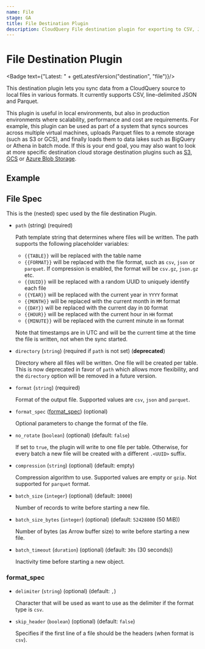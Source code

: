 ```yaml
---
name: File
stage: GA
title: File Destination Plugin
description: CloudQuery File destination plugin for exporting to CSV, JSON and Parquet
---
```

# File Destination Plugin


<Badge text={"Latest: " + getLatestVersion("destination", "file")}/>

This destination plugin lets you sync data from a CloudQuery source to local files in various formats. It currently supports CSV, line-delimited JSON and Parquet.

This plugin is useful in local environments, but also in production environments where scalability, performance and cost are requirements. For example, this plugin can be used as part of a system that syncs sources across multiple virtual machines, uploads Parquet files to a remote storage (such as S3 or GCS), and finally loads them to data lakes such as BigQuery or Athena in batch mode. If this is your end goal, you may also want to look at more specific destination cloud storage destination plugins such as [S3](/docs/plugins/destinations/s3/overview), [GCS](/docs/plugins/destinations/gcs/overview) or [Azure Blob Storage](/docs/plugins/destinations/azblob/overview).

## Example

<Configuration />

## File Spec

This is the (nested) spec used by the file destination Plugin.

- `path` (string) (required)

  Path template string that determines where files will be written. The path supports the following placeholder variables:

  - `{{TABLE}}` will be replaced with the table name
  - `{{FORMAT}}` will be replaced with the file format, such as `csv`, `json` or `parquet`. If compression is enabled, the format will be `csv.gz`, `json.gz` etc.
  - `{{UUID}}` will be replaced with a random UUID to uniquely identify each file
  - `{{YEAR}}` will be replaced with the current year in `YYYY` format
  - `{{MONTH}}` will be replaced with the current month in `MM` format
  - `{{DAY}}` will be replaced with the current day in `DD` format
  - `{{HOUR}}` will be replaced with the current hour in `HH` format
  - `{{MINUTE}}` will be replaced with the current minute in `mm` format

  Note that timestamps are in UTC and will be the current time at the time the file is written, not when the sync started.

- `directory` (`string`) (required if `path` is not set) (**deprecated**)

  Directory where all files will be written. One file will be created per table. This is now deprecated in favor of `path` which allows more flexibility, and the `directory` option will be removed in a future version.

- `format` (`string`) (required)

  Format of the output file.  Supported values are `csv`, `json` and `parquet`.

- `format_spec` ([format_spec](#format_spec)) (optional)

  Optional parameters to change the format of the file.

- `no_rotate` (`boolean`) (optional) (default: `false`)

  If set to `true`, the plugin will write to one file per table.
  Otherwise, for every batch a new file will be created with a different `.<UUID>` suffix.

- `compression` (`string`) (optional) (default: empty)

  Compression algorithm to use. Supported values are empty or `gzip`. Not supported for `parquet` format.

- `batch_size` (`integer`) (optional) (default: `10000`)

  Number of records to write before starting a new file.

- `batch_size_bytes` (`integer`) (optional) (default: `52428800` (50 MiB))

  Number of bytes (as Arrow buffer size) to write before starting a new file.

- `batch_timeout` (`duration`) (optional) (default: `30s` (30 seconds))

  Inactivity time before starting a new object.

### format_spec

- `delimiter` (`string`) (optional) (default: `,`)

  Character that will be used as want to use as the delimiter if the format type is `csv`.

- `skip_header` (`boolean`) (optional) (default: `false`)

  Specifies if the first line of a file should be the headers (when format is `csv`).
